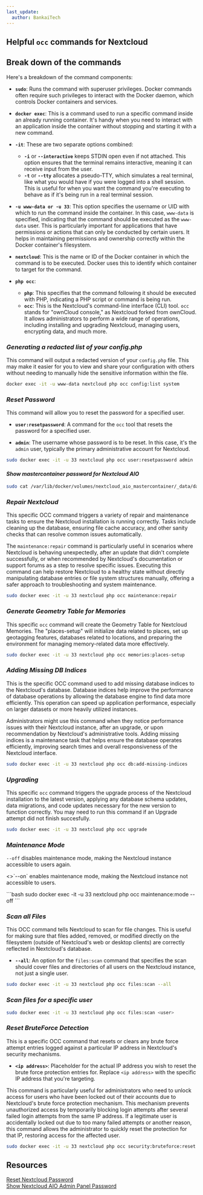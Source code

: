 ```yaml
---
last_update:
  author: BankaiTech
---
```


## **Helpful `occ` commands for Nextcloud**
## **Break down of the commands**
Here's a breakdown of the command components:
- **`sudo`**: Runs the command with superuser privileges. Docker commands often require such privileges to interact with the Docker daemon, which controls Docker containers and services.

- **`docker exec`**: This is a command used to run a specific command inside an already running container. It's handy when you need to interact with an application inside the container without stopping and starting it with a new command.

- **`-it`**: These are two separate options combined:
  - **`-i`** or **`--interactive`** keeps STDIN open even if not attached. This option ensures that the terminal remains interactive, meaning it can receive input from the user.
  - **`-t`** or **`--tty`** allocates a pseudo-TTY, which simulates a real terminal, like what you would have if you were logged into a shell session. This is useful for when you want the command you're executing to behave as if it's being run in a real terminal session.

- **`-u www-data or -u 33`**: This option specifies the username or UID with which to run the command inside the container. In this case, `www-data` is specified, indicating that the command should be executed as the `www-data` user. This is particularly important for applications that have permissions or actions that can only be conducted by certain users. It helps in maintaining permissions and ownership correctly within the Docker container's filesystem.

- **`nextcloud`**: This is the name or ID of the Docker container in which the command is to be executed. Docker uses this to identify which container to target for the command.

- **`php occ`**:
  - **`php`**: This specifies that the command following it should be executed with PHP, indicating a PHP script or command is being run.
  - **`occ`**: This is the Nextcloud's command-line interface (CLI) tool. `occ` stands for "ownCloud console," as Nextcloud forked from ownCloud. It allows administrators to perform a wide range of operations, including installing and upgrading Nextcloud, managing users, encrypting data, and much more.

### ***Generating a redacted list of your config.php***

This command will output a redacted version of your `config.php` file. This may make it easier for you to view and share your configuration with others without needing to manually hide the sensitive information within the file.
```bash
docker exec -it -u www-data nextcloud php occ config:list system
```

### ***Reset Password***

This command will allow you to reset the password for a specified user.
- **`user:resetpassword`**: A command for the `occ` tool that resets the password for a specified user.

- **`admin`**: The username whose password is to be reset. In this case, it's the `admin` user, typically the primary administrative account for Nextcloud.
```bash
sudo docker exec -it -u 33 nextcloud php occ user:resetpassword admin
```

#### *Show mastercontainer password for Nextcloud AIO*

```bash
sudo cat /var/lib/docker/volumes/nextcloud_aio_mastercontainer/_data/data/configuration.json | grep password
```

### ***Repair Nextcloud***

This specific OCC command triggers a variety of repair and maintenance tasks to ensure the Nextcloud installation is running correctly. Tasks include cleaning up the database, ensuring file cache accuracy, and other sanity checks that can resolve common issues automatically.

The `maintenance:repair` command is particularly useful in scenarios where Nextcloud is behaving unexpectedly, after an update that didn't complete successfully, or when recommended by Nextcloud's documentation or support forums as a step to resolve specific issues. Executing this command can help restore Nextcloud to a healthy state without directly manipulating database entries or file system structures manually, offering a safer approach to troubleshooting and system maintenance.
```bash
sudo docker exec -it -u 33 nextcloud php occ maintenance:repair
```

### ***Generate Geometry Table for Memories***

This specific `occ` command will create the Geometry Table for Nextcloud Memories. The "places-setup" will initialize data related to places, set up geotagging features, databases related to locations, and preparing the environment for managing memory-related data more effectively.
```bash
sudo docker exec -it -u 33 nextcloud php occ memories:places-setup
```

### ***Adding Missing DB Indices***

This is the specific OCC command used to add missing database indices to the Nextcloud's database. Database indices help improve the performance of database operations by allowing the database engine to find data more efficiently. This operation can speed up application performance, especially on larger datasets or more heavily utilized instances.

Administrators might use this command when they notice performance issues with their Nextcloud instance, after an upgrade, or upon recommendation by Nextcloud's administrative tools. Adding missing indices is a maintenance task that helps ensure the database operates efficiently, improving search times and overall responsiveness of the Nextcloud interface.
```bash
sudo docker exec -it -u 33 nextcloud php occ db:add-missing-indices
```

### ***Upgrading***

This specific `occ` command triggers the upgrade process of the Nextcloud installation to the latest version, applying any database schema updates, data migrations, and code updates necessary for the new version to function correctly. You may need to run this command if an Upgrade attempt did not finish succesfully.
```bash
sudo docker exec -it -u 33 nextcloud php occ upgrade
```

### ***Maintenance Mode***

`--off` disables maintenance mode, making the Nextcloud instance accessible to users again.
<p>
<>`--on` enables maintenance mode, making the Nextcloud instance not accessible to users.</>
</p>
```bash
sudo docker exec -it -u 33 nextcloud php occ maintenance:mode --off
```

### ***Scan all Files***

This OCC command tells Nextcloud to scan for file changes. This is useful for making sure that files added, removed, or modified directly on the filesystem (outside of Nextcloud's web or desktop clients) are correctly reflected in Nextcloud's database.

- **`--all`**: An option for the `files:scan` command that specifies the scan should cover files and directories of all users on the Nextcloud instance, not just a single user.
```bash
sudo docker exec -it -u 33 nextcloud php occ files:scan --all
```

### ***Scan files for a specific user***

```bash
sudo docker exec -it -u 33 nextcloud php occ files:scan <user>
```

### ***Reset BruteForce Detection***

This is a specific OCC command that resets or clears any brute force attempt entries logged against a particular IP address in Nextcloud's security mechanisms.

- **`<ip address>`**: Placeholder for the actual IP address you wish to reset the brute force protection entries for. Replace `<ip address>` with the specific IP address that you're targeting.

This command is particularly useful for administrators who need to unlock access for users who have been locked out of their accounts due to Nextcloud's brute force protection mechanism. This mechanism prevents unauthorized access by temporarily blocking login attempts after several failed login attempts from the same IP address. If a legitimate user is accidentally locked out due to too many failed attempts or another reason, this command allows the administrator to quickly reset the protection for that IP, restoring access for the affected user.
```bash
sudo docker exec -it -u 33 nextcloud php occ security:bruteforce:reset <ip address>
```

## **Resources**
[Reset Nextcloud Password](https://docs.nextcloud.com/server/latest/admin_manual/configuration_user/reset_admin_password.html) \
[Show Nextcloud AIO Admin Panel Password](https://github.com/nextcloud/all-in-one/discussions/803#discussioncomment-2905075)


<BuyMeACoffeeButton />
